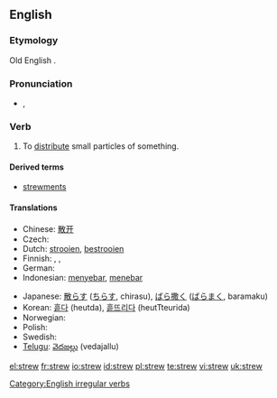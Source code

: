 ==English==

===Etymology===
Old English {{term|strewian}}.

===Pronunciation===
* {{IPA|/struː/}}, {{SAMPA|/stru:/}}
*: {{rhymes|uː}}

===Verb===
{{en-verb|strews|strewing|strewed|'''[[strewn]]''' ''or'' '''[[strewed]]'''}}

# To [[distribute]] small particles of something.

====Derived terms====
* [[strewments]]

====Translations====
{{trans-top|to distribute small particles}}
* Chinese: [[散开]]
* Czech: {{t-|cs|sypat}}
* Dutch: [[strooien]], [[bestrooien]]
* Finnish: {{t-|fi|sirotella}}, {{t+|fi|levittää}}, {{t+|fi|hajottaa}}
* German: {{t-|de|streuen}}
* Indonesian: [[sebar|menyebar]], [[tebar|menebar]]
{{trans-mid}}
* Japanese: [[散らす]] ([[ちらす]], chirasu), [[ばら撒く]] ([[ばらまく]], baramaku)
* Korean: [[흩다]] (heutda), [[흩뜨리다]] (heutTteurida)
* Norwegian: {{t-|no|strø}}
* Polish: {{t+|pl|rozrzucić}}
* Swedish: {{t|sv|strö}}
* [[Telugu]]: [[వెదజల్లు]] (vedajallu)
{{trans-bottom}}

[[Category:English irregular verbs]]

[[el:strew]]
[[fr:strew]]
[[io:strew]]
[[id:strew]]
[[pl:strew]]
[[te:strew]]
[[vi:strew]]
[[uk:strew]]